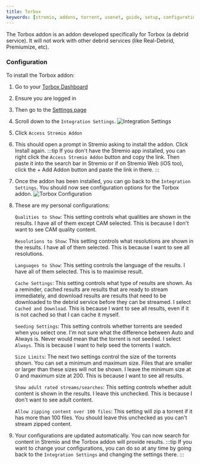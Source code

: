 ```yaml
---
title: Torbox
keywords: [stremio, addons, torrent, usenet, guide, setup, configuration, install, link]
---
```



<StremioAddonButtons id="torbox" manifest="https://stremio.torbox.app/manifest.json" configurable={true} configurationRequired={true}/> 


The Torbox addon is an addon developed specifically for Torbox (a debrid service). 
It will not work with other debrid services (like Real-Debrid, Premiumize, etc).

<h3>Configuration</h3>

To install the Torbox addon: 

1. Go to your [Torbox Dashboard](https://torbox.app/dashboard)
2. Ensure you are logged in 
3. Then go to the [Settings page](https://torbox.app/settings)
4. Scroll down to the `Integration Settings`. 
    ![Integration Settings](/img/stremio/torbox_integration_settings.png)
5. Click `Access Stremio Addon` 
6. This should open a prompt in Stremio asking to install the addon. Click Install again.
    :::tip
    If you don't have the Stremio app installed, you can right click the `Access Stremio Addon` button and copy the link.
    Then paste it into the search bar in Stremio or if on Stremio Web (iOS too), click the + Add Addon button and paste the link in there.
    :::
7. Once the addon has been installed, you can go back to the `Integration Settings`. 
   You should now see configuration options for the Torbox addon.
    ![Torbox Configuration](/img/stremio/torbox_stremio_settings.png)
8. These are my personal configurations: 

    `Qualities to Show`: This setting controls what qualities are shown in the results.
                         I have all of them except CAM selected. This is because I don't want to see CAM quality content.

    `Resolutions to Show`: This setting controls what resolutions are shown in the results. 
                           I have all of them selected. This is because I want to see all resolutions.

    `Languages to Show`: This setting controls the language of the results.
                         I have all of them selected. This is to maximise result. 

    `Cache Settings`: This setting controls what type of results are shown. As a reminder, cached results are results that are ready to stream immediately, and download results are results that need to be downloaded to the debrid service before they can be streamed.
                      I select `Cached and Download`. This is because I want to see all results, even if it is not cached so that I can cache it myself.
    
    `Seeding Settings`: This setting controls whether torrents are seeded when you select one. I'm not sure what the difference between Auto and Always is. Never would mean that the torrent is not seeded.
                        I select `Always`. This is because I want to help seed the torrents I watch.
    
    `Size Limits`: The next two settings control the size of the torrents shown. You can set a minimum and maximum size. Files that are smaller or larger than these sizes will not be shown.
                   I leave the minimum size at 0 and maximum size at 200. This is because I want to see all results.
    
    `Show adult rated streams/searches`: This setting controls whether adult content is shown in the results. 
                                        I leave this unchecked. This is because I don't want to see adult content.
    
    `Allow zipping content over 100 files`: This setting will zip a torrent if it has more than 100 files. You should leave this unchecked as you can't stream zipped content.

9. Your configurations are updated automatically. You can now search for content in Stremio and the Torbox addon will provide results.
:::tip
If you want to change your configurations, you can do so at any time by going back to the `Integration Settings` and changing the settings there. 
:::   
